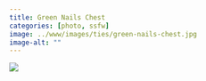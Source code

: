 ```yaml
---
title: Green Nails Chest
categories: [photo, ssfw]
image: ../www/images/ties/green-nails-chest.jpg
image-alt: ""
---
```



![](../www/images/ties/green-nails-chest.jpg)

